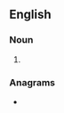 ==English==

===Noun===
{{head|en|noun form}}

# {{plural of|diuretic|lang=en}}

===Anagrams===
* {{anagrams|en|a=cdeiirstu|crudities}}